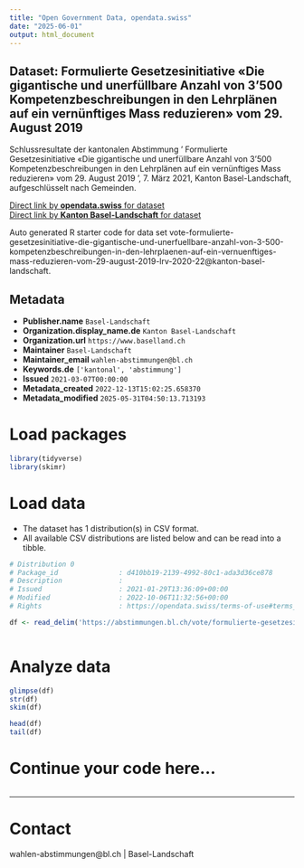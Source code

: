 ```yaml
---
title: "Open Government Data, opendata.swiss"
date: "2025-06-01"
output: html_document
---
```


## Dataset: Formulierte Gesetzesinitiative «Die gigantische und unerfüllbare Anzahl von 3'500 Kompetenzbeschreibungen in den Lehrplänen auf ein vernünftiges Mass reduzieren» vom 29. August 2019

Schlussresultate der kantonalen Abstimmung ' Formulierte Gesetzesinitiative «Die gigantische und unerfüllbare Anzahl von 3'500 Kompetenzbeschreibungen in den Lehrplänen auf ein vernünftiges Mass reduzieren» vom 29. August 2019 ', 7. März 2021, Kanton Basel-Landschaft, aufgeschlüsselt nach Gemeinden.

[Direct link by **opendata.swiss** for dataset](https://opendata.swiss/de/dataset/formulierte-gesetzesinitiative-die-gigantische-und-unerfullbare-anzahl-von-3500-kompetenzb-2019)<br>
[Direct link by **Kanton Basel-Landschaft** for dataset](https://abstimmungen.bl.ch/vote/formulierte-gesetzesinitiative-die-gigantische-und-unerfuellbare-anzahl-von-3-500-kompetenzbeschreibungen-in-den-lehrplaenen-auf-ein-vernuenftiges-mass-reduzieren-vom-29-august-2019-lrv-2020-22/data)

Auto generated R starter code for data set vote-formulierte-gesetzesinitiative-die-gigantische-und-unerfuellbare-anzahl-von-3-500-kompetenzbeschreibungen-in-den-lehrplaenen-auf-ein-vernuenftiges-mass-reduzieren-vom-29-august-2019-lrv-2020-22@kanton-basel-landschaft.

## Metadata

- **Publisher.name** `Basel-Landschaft`
- **Organization.display_name.de** `Kanton Basel-Landschaft`
- **Organization.url** `https://www.baselland.ch`
- **Maintainer** `Basel-Landschaft`
- **Maintainer_email** `wahlen-abstimmungen@bl.ch`
- **Keywords.de** `['kantonal', 'abstimmung']`
- **Issued** `2021-03-07T00:00:00`
- **Metadata_created** `2022-12-13T15:02:25.658370`
- **Metadata_modified** `2025-05-31T04:50:13.713193`


# Load packages

```r

library(tidyverse)
library(skimr)

```

# Load data

-   The dataset has 1 distribution(s) in CSV format.
-   All available CSV distributions are listed below and can be read into a tibble.

```r

# Distribution 0
# Package_id               : d410bb19-2139-4992-80c1-ada3d36ce878
# Description              : 
# Issued                   : 2021-01-29T13:36:09+00:00
# Modified                 : 2022-10-06T11:32:56+00:00
# Rights                   : https://opendata.swiss/terms-of-use#terms_by

df <- read_delim('https://abstimmungen.bl.ch/vote/formulierte-gesetzesinitiative-die-gigantische-und-unerfuellbare-anzahl-von-3-500-kompetenzbeschreibungen-in-den-lehrplaenen-auf-ein-vernuenftiges-mass-reduzieren-vom-29-august-2019-lrv-2020-22/data-csv')



```

# Analyze data

```r

glimpse(df)
str(df)
skim(df)

head(df)
tail(df)

```

# Continue your code here...

```r

```

------------------------------------------------------------------------

# Contact

wahlen-abstimmungen@bl.ch | Basel-Landschaft
